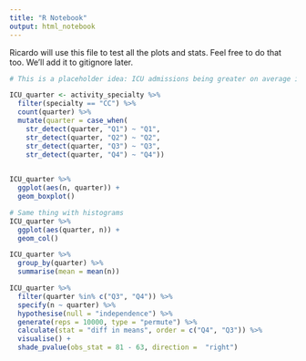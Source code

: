```yaml
---
title: "R Notebook"
output: html_notebook
---
```


Ricardo will use this file to test all the plots and stats. Feel free to do that too. We'll add it to gitignore later.

```r
# This is a placeholder idea: ICU admissions being greater on average in Q4

ICU_quarter <- activity_specialty %>%
  filter(specialty == "CC") %>% 
  count(quarter) %>% 
  mutate(quarter = case_when(
    str_detect(quarter, "Q1") ~ "Q1",
    str_detect(quarter, "Q2") ~ "Q2",
    str_detect(quarter, "Q3") ~ "Q3",
    str_detect(quarter, "Q4") ~ "Q4"))
    

ICU_quarter %>% 
  ggplot(aes(n, quarter)) +
  geom_boxplot()
```

```r
# Same thing with histograms
ICU_quarter %>% 
  ggplot(aes(quarter, n)) +
  geom_col()
```

```r
ICU_quarter %>% 
  group_by(quarter) %>% 
  summarise(mean = mean(n))
```


```r
ICU_quarter %>% 
  filter(quarter %in% c("Q3", "Q4")) %>%
  specify(n ~ quarter) %>% 
  hypothesise(null = "independence") %>% 
  generate(reps = 10000, type = "permute") %>% 
  calculate(stat = "diff in means", order = c("Q4", "Q3")) %>% 
  visualise() +
  shade_pvalue(obs_stat = 81 - 63, direction =  "right")
```

